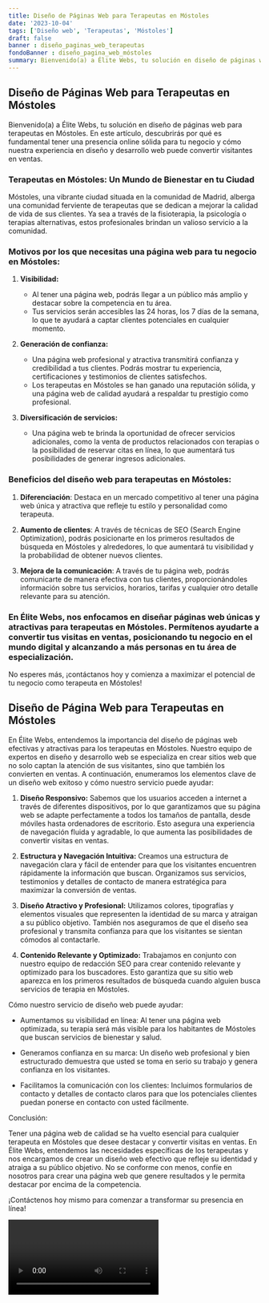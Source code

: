 ```yaml
---
title: Diseño de Páginas Web para Terapeutas en Móstoles
date: '2023-10-04'
tags: ['Diseño web', 'Terapeutas', 'Móstoles']
draft: false
banner : diseño_paginas_web_terapeutas
fondoBanner : diseño_pagina_web_móstoles
summary: Bienvenido(a) a Élite Webs, tu solución en diseño de páginas web para terapeutas en Móstoles. En este artículo, descubrirás por qué es fundamental tener una presencia online sólida para tu negocio y cómo nuestra experiencia en diseño y desarrollo web puede convertir visitantes en ventas.
---
```


## Diseño de Páginas Web para Terapeutas en Móstoles

Bienvenido(a) a Élite Webs, tu solución en diseño de páginas web para terapeutas en Móstoles. En este artículo, descubrirás por qué es fundamental tener una presencia online sólida para tu negocio y cómo nuestra experiencia en diseño y desarrollo web puede convertir visitantes en ventas.

### Terapeutas en Móstoles: Un Mundo de Bienestar en tu Ciudad

Móstoles, una vibrante ciudad situada en la comunidad de Madrid, alberga una comunidad ferviente de terapeutas que se dedican a mejorar la calidad de vida de sus clientes. Ya sea a través de la fisioterapia, la psicología o terapias alternativas, estos profesionales brindan un valioso servicio a la comunidad. 

### Motivos por los que necesitas una página web para tu negocio en Móstoles:

1. **Visibilidad:**
   - Al tener una página web, podrás llegar a un público más amplio y destacar sobre la competencia en tu área.
   - Tus servicios serán accesibles las 24 horas, los 7 días de la semana, lo que te ayudará a captar clientes potenciales en cualquier momento.

2. **Generación de confianza:**
   - Una página web profesional y atractiva transmitirá confianza y credibilidad a tus clientes. Podrás mostrar tu experiencia, certificaciones y testimonios de clientes satisfechos.
   - Los terapeutas en Móstoles se han ganado una reputación sólida, y una página web de calidad ayudará a respaldar tu prestigio como profesional.

3. **Diversificación de servicios:**
   - Una página web te brinda la oportunidad de ofrecer servicios adicionales, como la venta de productos relacionados con terapias o la posibilidad de reservar citas en línea, lo que aumentará tus posibilidades de generar ingresos adicionales.

### Beneficios del diseño web para terapeutas en Móstoles:

1. **Diferenciación**: Destaca en un mercado competitivo al tener una página web única y atractiva que refleje tu estilo y personalidad como terapeuta.

2. **Aumento de clientes**: A través de técnicas de SEO (Search Engine Optimization), podrás posicionarte en los primeros resultados de búsqueda en Móstoles y alrededores, lo que aumentará tu visibilidad y la probabilidad de obtener nuevos clientes.

3. **Mejora de la comunicación**: A través de tu página web, podrás comunicarte de manera efectiva con tus clientes, proporcionándoles información sobre tus servicios, horarios, tarifas y cualquier otro detalle relevante para su atención.

### En Élite Webs, nos enfocamos en diseñar páginas web únicas y atractivas para terapeutas en Móstoles. Permítenos ayudarte a convertir tus visitas en ventas, posicionando tu negocio en el mundo digital y alcanzando a más personas en tu área de especialización.

No esperes más, ¡contáctanos hoy y comienza a maximizar el potencial de tu negocio como terapeuta en Móstoles!

<GifSeo />

<Cta />

## Diseño de Página Web para Terapeutas en Móstoles

En Élite Webs, entendemos la importancia del diseño de páginas web efectivas y atractivas para los terapeutas en Móstoles. Nuestro equipo de expertos en diseño y desarrollo web se especializa en crear sitios web que no solo captan la atención de sus visitantes, sino que también los convierten en ventas. A continuación, enumeramos los elementos clave de un diseño web exitoso y cómo nuestro servicio puede ayudar:

1. **Diseño Responsivo:** Sabemos que los usuarios acceden a internet a través de diferentes dispositivos, por lo que garantizamos que su página web se adapte perfectamente a todos los tamaños de pantalla, desde móviles hasta ordenadores de escritorio. Esto asegura una experiencia de navegación fluida y agradable, lo que aumenta las posibilidades de convertir visitas en ventas.

2. **Estructura y Navegación Intuitiva:** Creamos una estructura de navegación clara y fácil de entender para que los visitantes encuentren rápidamente la información que buscan. Organizamos sus servicios, testimonios y detalles de contacto de manera estratégica para maximizar la conversión de ventas.

3. **Diseño Atractivo y Profesional:** Utilizamos colores, tipografías y elementos visuales que representen la identidad de su marca y atraigan a su público objetivo. También nos aseguramos de que el diseño sea profesional y transmita confianza para que los visitantes se sientan cómodos al contactarle.

4. **Contenido Relevante y Optimizado:** Trabajamos en conjunto con nuestro equipo de redacción SEO para crear contenido relevante y optimizado para los buscadores. Esto garantiza que su sitio web aparezca en los primeros resultados de búsqueda cuando alguien busca servicios de terapia en Móstoles.

Cómo nuestro servicio de diseño web puede ayudar:

- Aumentamos su visibilidad en línea: Al tener una página web optimizada, su terapia será más visible para los habitantes de Móstoles que buscan servicios de bienestar y salud.

- Generamos confianza en su marca: Un diseño web profesional y bien estructurado demuestra que usted se toma en serio su trabajo y genera confianza en los visitantes.

- Facilitamos la comunicación con los clientes: Incluimos formularios de contacto y detalles de contacto claros para que los potenciales clientes puedan ponerse en contacto con usted fácilmente.

Conclusión:

Tener una página web de calidad se ha vuelto esencial para cualquier terapeuta en Móstoles que desee destacar y convertir visitas en ventas. En Élite Webs, entendemos las necesidades específicas de los terapeutas y nos encargamos de crear un diseño web efectivo que refleje su identidad y atraiga a su público objetivo. No se conforme con menos, confíe en nosotros para crear una página web que genere resultados y le permita destacar por encima de la competencia.

¡Contáctenos hoy mismo para comenzar a transformar su presencia en línea!

<Video />

<CtaBot job='Terapeutas' city='Móstoles'/>

<Gmaps query='Móstoles+españa+maps' />